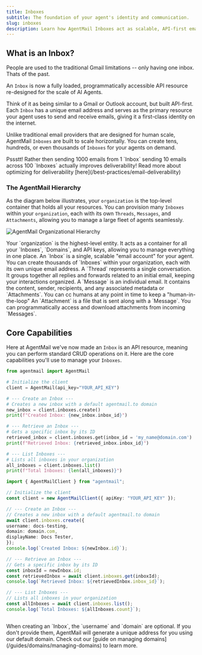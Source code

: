 ```yaml
---
title: Inboxes
subtitle: The foundation of your agent's identity and communication.
slug: inboxes
description: Learn how AgentMail Inboxes act as scalable, API-first email accounts for your agents.
---
```


## What is an Inbox?

People are used to the traditional Gmail limitations -- only having one inbox. Thats of the past.

An `Inbox` is now a fully loaded, programmatically accessible API resource re-designed for the scale of AI Agents.

Think of it as being similar to a Gmail or Outlook account, but built API-first. Each `Inbox` has a unique email address and serves as the primary resource your agent uses to send and receive emails, giving it a first-class identity on the internet.

Unlike traditional email providers that are designed for human scale, AgentMail `Inboxes` are built to scale horizontally. You can create tens, hundreds, or even thousands of `Inboxes` for your agents on demand.

<Tip>
  Pssstt! Rather then sending 1000 emails from 1 `Inbox` sending 10 emails
  across 100 `Inboxes` actually improves deliverability! Read more about
  optimizing for deliverability [here](/best-practices/email-deliverability)
</Tip>

### The AgentMail Hierarchy

As the diagram below illustrates, your `organization` is the top-level container that holds all your resources. You can provision many `Inboxes` within your `organization`, each with its own `Threads`, `Messages`, and `Attachments`, allowing you to manage a large fleet of agents seamlessly.

<img
  src="../../assets/hierarchy-diagram.png"
  alt="AgentMail Organizational Hierarchy"
/>

<Steps>
  <Step title="Organization">
    Your `organization` is the highest-level entity. It acts as a container for
    all your `Inboxes`, `Domains`, and API keys, allowing you to manage
    everything in one place.
  </Step>
  <Step title="Inbox">
    An `Inbox` is a single, scalable "email account" for your agent. You can
    create thousands of `Inboxes` within your organization, each with its own
    unique email address.
  </Step>
  <Step title="Thread">
    A `Thread` represents a single conversation. It groups together all replies
    and forwards related to an initial email, keeping your interactions
    organized.
  </Step>
  <Step title="Message">
    A `Message` is an individual email. It contains the content, sender,
    recipients, and any associated metadata or `Attachments`. You can cc humans
    at any point in time to keep a "human-in-the-loop"
  </Step>
  <Step title="Attachment">
    An `Attachment` is a file that is sent along with a `Message`. You can
    programmatically access and download attachments from incoming `Messages`.
  </Step>
</Steps>

## Core Capabilities

Here at AgentMail we've now made an `Inbox` is an API resource, meaning you can perform standard CRUD operations on it. Here are the core capabilities you'll use to manage your `Inboxes`.

<CodeBlocks>

```python title="Python"
from agentmail import AgentMail

# Initialize the client
client = AgentMail(api_key="YOUR_API_KEY")

# --- Create an Inbox ---
# Creates a new inbox with a default agentmail.to domain
new_inbox = client.inboxes.create()
print(f"Created Inbox: {new_inbox.inbox_id}")

# --- Retrieve an Inbox ---
# Gets a specific inbox by its ID
retrieved_inbox = client.inboxes.get(inbox_id = 'my_name@domain.com')
print(f"Retrieved Inbox: {retrieved_inbox.inbox_id}")

# --- List Inboxes ---
# Lists all inboxes in your organization
all_inboxes = client.inboxes.list()
print(f"Total Inboxes: {len(all_inboxes)}")

```

```typescript title="TypeScript"
import { AgentMailClient } from "agentmail";

// Initialize the client
const client = new AgentMailClient({ apiKey: "YOUR_API_KEY" });

// --- Create an Inbox ---
// Creates a new inbox with a default agentmail.to domain
await client.inboxes.create({
username: docs-testing,
domain: domain.com,
displayName: Docs Tester,
});
console.log(`Created Inbox: ${newInbox.id}`);

// --- Retrieve an Inbox ---
// Gets a specific inbox by its ID
const inboxId = newInbox.id;
const retrievedInbox = await client.inboxes.get(inboxId);
console.log(`Retrieved Inbox: ${retrievedInbox.inbox_id}`);

// --- List Inboxes ---
// Lists all inboxes in your organization
const allInboxes = await client.inboxes.list();
console.log(`Total Inboxes: ${allInboxes.count}`);



```

</CodeBlocks>

<Tip>
  When creating an `Inbox`, the `username` and `domain` are optional. If you
  don't provide them, AgentMail will generate a unique address for you using our
  default domain. Check out our [guide on managing
  domains](/guides/domains/managing-domains) to learn more.
</Tip>
